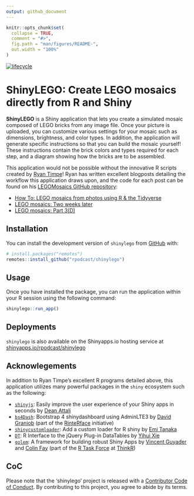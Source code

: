```yaml
---
output: github_document
---
```


<!-- README.md is generated from README.Rmd. Please edit that file -->

```r
knitr::opts_chunk$set(
  collapse = TRUE,
  comment = "#>",
  fig.path = "man/figures/README-",
  out.width = "100%"
)
```

[![lifecycle](https://img.shields.io/badge/lifecycle-experimental-orange.svg)](https://www.tidyverse.org/lifecycle/#experimental)

# ShinyLEGO: Create LEGO mosaics directly from R and Shiny

__ShinyLEGO__ is a Shiny application that lets you create a simulated mosaic composed of LEGO bricks from any image file. Once your picture is uploaded, you can customize various settings for your mosaic such as dimensions, brightness, and color types.  In addition, the application will generate specific instructions so that you can build the mosaic yourself!  These instructions contain the brick colors and types required for each step, and a diagram showing how the bricks are to be assembled.  

This application would not be possible without the innovative R scripts created by [Ryan Timpe](http://www.ryantimpe.com/)!  Ryan has written excellent blogposts detailing the workflow this application draws upon, and the code for each post can be found on his [LEGOMosaics GitHub repository](https://github.com/ryantimpe/LEGOMosaics):

* [How To: LEGO mosaics from photos using R & the Tidyverse](http://www.ryantimpe.com/post/lego-mosaic1/)
* [LEGO mosaics: Two weeks later](http://www.ryantimpe.com/post/lego-mosaic2/)
* [LEGO mosaics: Part 3(D)](http://www.ryantimpe.com/post/lego-mosaic3/)

## Installation

You can install the development version of `shinylego` from [GitHub](https://gitlab.com) with:

``` r
# install.packages("remotes")
remotes::install_github("rpodcast/shinylego")
```

## Usage

Once you have installed the package, you can run the application within your R session using the following command:

```r
shinylego::run_app()
```

## Deployments

`shinylego` is also available on the Shinyapps.io hosting service at [shinyapps.io/rpodcast/shinylego](https://shinyapps.io/rpodcast/shinylego)

## Acknowlegements

In addition to Ryan Timpe's excellent R programs detailed above, this application utilizes many powerful packages in the `shiny` ecosystem such as the following:

* [`shinyjs`](https://deanattali.com/shinyjs): Easily improve the user experience of your Shiny apps in seconds by [Dean Attali](https://deanattali.com/)
* [`bs4Dash`](https://rinterface.github.io/bs4Dash/index.html): Bootstrap 4 shinydashboard using AdminLTE3  by [David Granjob](https://twitter.com/divadnojnarg) (part of the [RinteRface](https://rinterface.com/) initiative)
* [`shinycustomloader`](https://emitanaka.github.io/shinycustomloader/): Add a custom loader for R shiny by [Emi Tanaka](https://emitanaka.github.io/)
* [`DT`](https://rstudio.github.io/DT): R Interface to the jQuery Plug-in DataTables by [Yihui Xie](https://yihui.name/)
* [`golem`](https://github.com/ThinkR-open/golem/): A framework for building robust Shiny Apps by [Vincent Guyader](https://github.com/VincentGuyader) and [Colin Fay](http://colinfay.me/) (part of the [R Task Force](https://rtask.thinkr.fr/) at [ThinkR](https://thinkr.fr/))

## CoC

Please note that the 'shinylego' project is released with a [Contributor Code of Conduct](CODE_OF_CONDUCT.md). By contributing to this project, you agree to abide by its terms.

